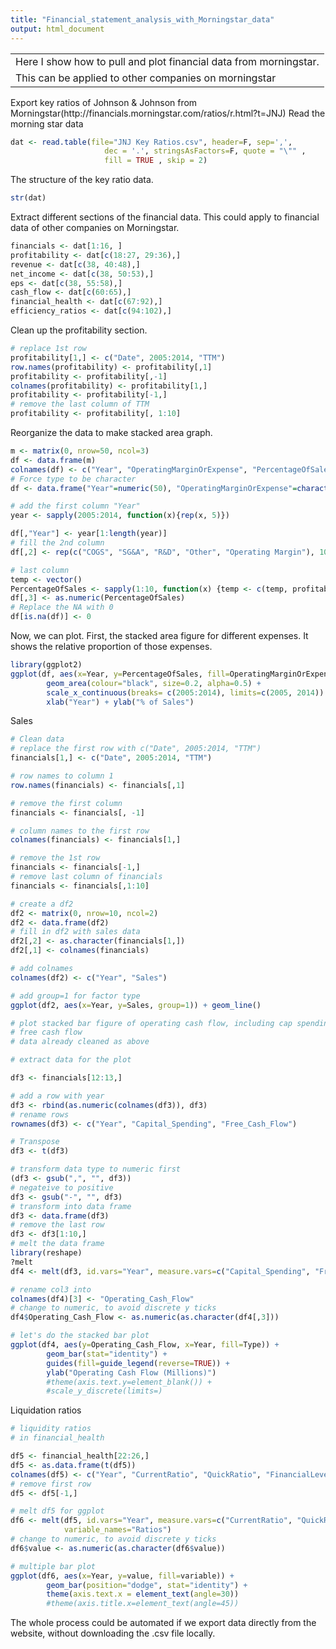 ```yaml
---
title: "Financial_statement_analysis_with_Morningstar_data"
output: html_document
---
```

---
Here I show how to pull and plot financial data from morningstar. 
This can be applied to other companies on morningstar
---

Export key ratios of Johnson & Johnson from Morningstar(http://financials.morningstar.com/ratios/r.html?t=JNJ)
Read the morning star data

```r
dat <- read.table(file="JNJ Key Ratios.csv", header=F, sep=',', 
                     dec = '.', stringsAsFactors=F, quote = "\"" , 
                     fill = TRUE , skip = 2)
```

The structure of the key ratio data. 

```r
str(dat)
```

Extract different sections of the financial data. 
This could apply to financial data of other companies on Morningstar. 
```r
financials <- dat[1:16, ]
profitability <- dat[c(18:27, 29:36),]
revenue <- dat[c(38, 40:48),]
net_income <- dat[c(38, 50:53),]
eps <- dat[c(38, 55:58),]
cash_flow <- dat[c(60:65),]
financial_health <- dat[c(67:92),]
efficiency_ratios <- dat[c(94:102),]
```

Clean up the profitability section. 
```r
# replace 1st row
profitability[1,] <- c("Date", 2005:2014, "TTM")
row.names(profitability) <- profitability[,1]
profitability <- profitability[,-1]
colnames(profitability) <- profitability[1,]
profitability <- profitability[-1,]
# remove the last column of TTM
profitability <- profitability[, 1:10]
```

Reorganize the data to make stacked area graph. 
```r

m <- matrix(0, nrow=50, ncol=3)
df <- data.frame(m)
colnames(df) <- c("Year", "OperatingMarginOrExpense", "PercentageOfSales")
# Force type to be character
df <- data.frame("Year"=numeric(50), "OperatingMarginOrExpense"=character(50), "PercentageOfSales"=numeric(50))

# add the first column "Year"
year <- sapply(2005:2014, function(x){rep(x, 5)})

df[,"Year"] <- year[1:length(year)]
# fill the 2nd column
df[,2] <- rep(c("COGS", "SG&A", "R&D", "Other", "Operating Margin"), 10)

# last column
temp <- vector()
PercentageOfSales <- sapply(1:10, function(x) {temp <- c(temp, profitability[c(2,4,5,6,7), x])})
df[,3] <- as.numeric(PercentageOfSales)
# Replace the NA with 0
df[is.na(df)] <- 0
```

Now, we can plot. 
First, the stacked area figure for different expenses. It shows the relative 
proportion of those expenses. 
```r
library(ggplot2)
ggplot(df, aes(x=Year, y=PercentageOfSales, fill=OperatingMarginOrExpense)) + 
        geom_area(colour="black", size=0.2, alpha=0.5) + 
        scale_x_continuous(breaks= c(2005:2014), limits=c(2005, 2014)) + 
        xlab("Year") + ylab("% of Sales")
```


Sales
```r
# Clean data
# replace the first row with c("Date", 2005:2014, "TTM")
financials[1,] <- c("Date", 2005:2014, "TTM")

# row names to column 1
row.names(financials) <- financials[,1]

# remove the first column
financials <- financials[, -1]

# column names to the first row
colnames(financials) <- financials[1,]

# remove the 1st row
financials <- financials[-1,]
# remove last column of financials
financials <- financials[,1:10]

# create a df2
df2 <- matrix(0, nrow=10, ncol=2)
df2 <- data.frame(df2)
# fill in df2 with sales data
df2[,2] <- as.character(financials[1,])
df2[,1] <- colnames(financials)

# add colnames
colnames(df2) <- c("Year", "Sales")

# add group=1 for factor type
ggplot(df2, aes(x=Year, y=Sales, group=1)) + geom_line()
```

```r
# plot stacked bar figure of operating cash flow, including cap spending 
# free cash flow
# data already cleaned as above

# extract data for the plot

df3 <- financials[12:13,]

# add a row with year
df3 <- rbind(as.numeric(colnames(df3)), df3)
# rename rows
rownames(df3) <- c("Year", "Capital_Spending", "Free_Cash_Flow")

# Transpose
df3 <- t(df3)

# transform data type to numeric first
(df3 <- gsub(",", "", df3))
# negateive to positive
df3 <- gsub("-", "", df3)
# transform into data frame
df3 <- data.frame(df3)
# remove the last row
df3 <- df3[1:10,]
# melt the data frame
library(reshape)
?melt
df4 <- melt(df3, id.vars="Year", measure.vars=c("Capital_Spending", "Free_Cash_Flow"), variable_name="Type")

# rename col3 into 
colnames(df4)[3] <- "Operating_Cash_Flow"
# change to numeric, to avoid discrete y ticks
df4$Operating_Cash_Flow <- as.numeric(as.character(df4[,3]))

# let's do the stacked bar plot
ggplot(df4, aes(y=Operating_Cash_Flow, x=Year, fill=Type)) +
        geom_bar(stat="identity") +
        guides(fill=guide_legend(reverse=TRUE)) + 
        ylab("Operating Cash Flow (Millions)")
        #theme(axis.text.y=element_blank()) +
        #scale_y_discrete(limits=)
```

Liquidation ratios
```r
# liquidity ratios
# in financial_health

df5 <- financial_health[22:26,]        
df5 <- as.data.frame(t(df5))
colnames(df5) <- c("Year", "CurrentRatio", "QuickRatio", "FinancialLeverage", "DebtToEquity")
# remove first row
df5 <- df5[-1,]

# melt df5 for ggplot
df6 <- melt(df5, id.vars="Year", measure.vars=c("CurrentRatio", "QuickRatio", "FinancialLeverage", "DebtToEquity"), 
            variable_names="Ratios")
# change to numeric, to avoid discrete y ticks
df6$value <- as.numeric(as.character(df6$value))

# multiple bar plot
ggplot(df6, aes(x=Year, y=value, fill=variable)) + 
        geom_bar(position="dodge", stat="identity") +
        theme(axis.text.x = element_text(angle=30))
        #theme(axis.title.x=element_text(angle=45))
```


The whole process could be automated if we export data directly from the website, without downloading the .csv file locally. 